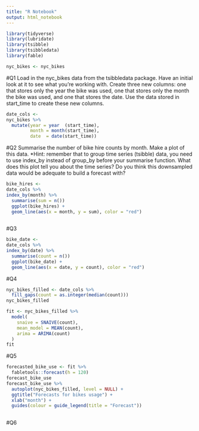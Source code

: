 ```yaml
---
title: "R Notebook"
output: html_notebook
---
```


```r
library(tidyverse)
library(lubridate)
library(tsibble)
library(tsibbledata)
library(fable)
```

```r
nyc_bikes <- nyc_bikes
```


#Q1
Load in the nyc_bikes data from the tsibbledata package. Have an initial look at it to see what you’re working with. Create three new columns: one that stores only the year the bike was used, one that stores only the month the bike was used, and one that stores the date. Use the data stored in start_time to create these new columns.
```r

date_cols <-
nyc_bikes %>%
  mutate(year = year  (start_time),
         month = month(start_time),
         date  = date(start_time))
```


#Q2 Summarise the number of bike hire counts by month. Make a plot of this data. *Hint: remember that to group time series (tsibble) data, you need to use index_by instead of group_by before your summarise function. What does this plot tell you about the time series? Do you think this downsampled data would be adequate to build a forecast with?
```r
 
bike_hires <-
date_cols %>%
index_by(month) %>%
  summarise(sum = n())
  ggplot(bike_hires) +
  geom_line(aes(x = month, y = sum), color = "red")
  

```

#Q3
```r
bike_date <-
date_cols %>%
index_by(date) %>%
  summarise(count = n())
  ggplot(bike_date) +
  geom_line(aes(x = date, y = count), color = "red")

```

#Q4
```r
nyc_bikes_filled <- date_cols %>%
  fill_gaps(count = as.integer(median(count)))
nyc_bikes_filled

```

```r
fit <- nyc_bikes_filled %>%
  model(
    snaive = SNAIVE(count),
    mean_model = MEAN(count),
    arima = ARIMA(count)
  )
fit
```

#Q5
```r
forecasted_bike_use <- fit %>%
  fabletools::forecast(h = 120)
forecast_bike_use
forecast_bike_use %>%
  autoplot(nyc_bikes_filled, level = NULL) +
  ggtitle("Forecasts for bikes usage") +
  xlab("month") +
  guides(colour = guide_legend(title = "Forecast"))
  
```

#Q6
